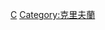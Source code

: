 {{catmore}}
{{Commonscat|Cleveland Guardians}}

[[Category:美國職棒大聯盟球隊|C]]
[[Category:克里夫蘭|Category:克里夫蘭]]